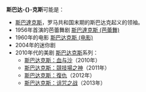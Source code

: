 {{noteTA|G1=TV}}
'''斯巴达-{}-克斯'''可能是：
* [[斯巴達克斯|斯巴達克斯]]，罗马共和国末期的斯巴达克起义的领袖。
* 1956年首演的芭蕾舞剧 [[斯巴達克斯_(芭蕾舞)|斯巴達克斯 (芭蕾舞)]]
* 1960年的电影 [[斯巴达克斯_(电影)|斯巴达克斯 (电影)]]
* 2004年的迷你剧 {{le|斯巴达克斯 (迷你剧)|Spartacus (miniseries)}}
* 2010年代的美剧 [[斯巴达克斯_(电视连续剧)|斯巴达克斯]]系列：
** [[斯巴达克斯：血与沙|斯巴达克斯：血与沙]]（2010年）
** [[斯巴达克斯：競技場之神|斯巴达克斯：競技場之神]]（2011年）
** [[斯巴达克斯：復仇|斯巴达克斯：復仇]]（2012年）
** [[斯巴达克斯：诅咒之战|斯巴达克斯：诅咒之战]]（2013年）

{{disambig|cat=五字译名消歧义}}